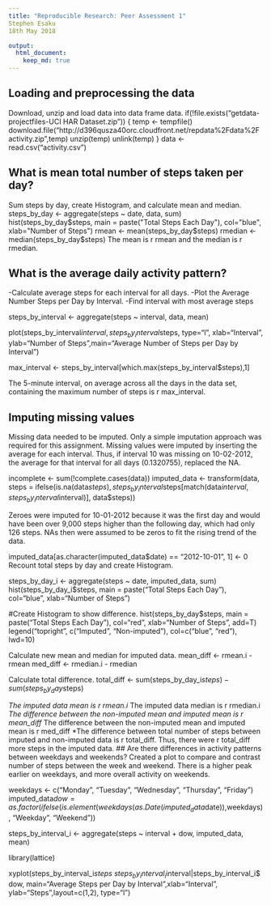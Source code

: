 ```yaml
---
title: "Reproducible Research: Peer Assessment 1"
Stephen Esaku
18th May 2018

output: 
  html_document:
    keep_md: true
---
```



## Loading and preprocessing the data
Download, unzip and load data into data frame data.
if(!file.exists("getdata-projectfiles-UCI HAR Dataset.zip")) {
        temp <- tempfile()
        download.file("http://d396qusza40orc.cloudfront.net/repdata%2Fdata%2Factivity.zip",temp)
        unzip(temp)
        unlink(temp)
}
data <- read.csv("activity.csv")

## What is mean total number of steps taken per day?
Sum steps by day, create Histogram, and calculate mean and median.
steps_by_day <- aggregate(steps ~ date, data, sum)
hist(steps_by_day$steps, main = paste("Total Steps Each Day"), col="blue", xlab="Number of Steps")
rmean <- mean(steps_by_day$steps)
rmedian <- median(steps_by_day$steps)
The mean is r rmean and the median is r rmedian.

## What is the average daily activity pattern?
-Calculate average steps for each interval for all days.
-Plot the Average Number Steps per Day by Interval.
-Find interval with most average steps

steps_by_interval <- aggregate(steps ~ interval, data, mean)

plot(steps_by_interval$interval,steps_by_interval$steps, type="l", xlab="Interval", ylab="Number of Steps",main="Average Number of Steps per Day by Interval")

max_interval <- steps_by_interval[which.max(steps_by_interval$steps),1]

The 5-minute interval, on average across all the days in the data set, containing the maximum number of steps is r max_interval.

## Imputing missing values

Missing data needed to be imputed. Only a simple imputation approach was required for this assignment. Missing values were imputed by inserting the average for each interval. Thus, if interval 10 was missing on 10-02-2012, the average for that interval for all days (0.1320755), replaced the NA.

incomplete <- sum(!complete.cases(data))
imputed_data <- transform(data, steps = ifelse(is.na(data$steps), steps_by_interval$steps[match(data$interval, steps_by_interval$interval)], data$steps))

Zeroes were imputed for 10-01-2012 because it was the first day and would have been over 9,000 steps higher than the following day, which had only 126 steps. NAs then were assumed to be zeros to fit the rising trend of the data.

imputed_data[as.character(imputed_data$date) == "2012-10-01", 1] <- 0
Recount total steps by day and create Histogram.

steps_by_day_i <- aggregate(steps ~ date, imputed_data, sum)
hist(steps_by_day_i$steps, main = paste("Total Steps Each Day"), col="blue", xlab="Number of Steps")

#Create Histogram to show difference. 
hist(steps_by_day$steps, main = paste("Total Steps Each Day"), col="red", xlab="Number of Steps", add=T)
legend("topright", c("Imputed", "Non-imputed"), col=c("blue", "red"), lwd=10)

Calculate new mean and median for imputed data.
mean_diff <- rmean.i - rmean
med_diff <- rmedian.i - rmedian

Calculate total difference.
total_diff <- sum(steps_by_day_i$steps) - sum(steps_by_day$steps)

*The imputed data mean is r rmean.i
*The imputed data median is r rmedian.i
*The difference between the non-imputed mean and imputed mean is r mean_diff
*The difference between the non-imputed mean and imputed mean is r med_diff
*The difference between total number of steps between imputed and non-imputed data is r total_diff. Thus, there were r total_diff more steps in the imputed data.
## Are there differences in activity patterns between weekdays and weekends?
Created a plot to compare and contrast number of steps between the week and weekend. There is a higher peak earlier on weekdays, and more overall activity on weekends.

weekdays <- c("Monday", "Tuesday", "Wednesday", "Thursday", 
              "Friday")
imputed_data$dow = as.factor(ifelse(is.element(weekdays(as.Date(imputed_data$date)),weekdays), "Weekday", "Weekend"))

steps_by_interval_i <- aggregate(steps ~ interval + dow, imputed_data, mean)

library(lattice)

xyplot(steps_by_interval_i$steps ~ steps_by_interval_i$interval|steps_by_interval_i$dow, main="Average Steps per Day by Interval",xlab="Interval", ylab="Steps",layout=c(1,2), type="l")


